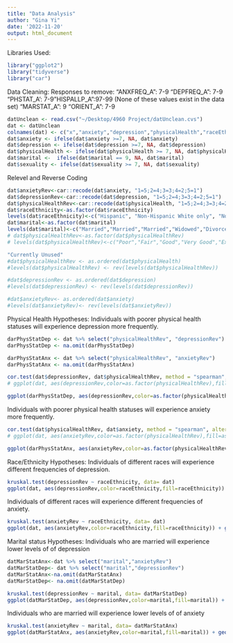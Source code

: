 ```yaml
---
title: "Data Analysis"
author: "Gina Yi"
date: '2022-11-20'
output: html_document
---
```

Libraries Used:
```r
library("ggplot2")
library("tidyverse")
library("car")
```

Data Cleaning:
Responses to remove:
"ANXFREQ_A": 7-9
"DEPFREQ_A": 7-9
"PHSTAT_A': 7-9 
"HISPALLP_A":97-99 (None of these values exist in the data set)
"MARSTAT_A": 9
"ORIENT_A": 7-9
```r
datUnclean <- read.csv("~/Desktop/4960 Project/datUnclean.cvs")
dat <- datUnclean
colnames(dat) <- c("x","anxiety","depression","physicalHealth","raceEthnicity", "marital", "sexuality")
dat$anxiety <- ifelse(dat$anxiety >=7, NA, dat$anxiety)
dat$depression <- ifelse(dat$depression >=7, NA, dat$depression)
dat$physicalHealth <- ifelse(dat$physicalHealth >= 7, NA, dat$physicalHealth)
dat$marital <-  ifelse(dat$marital == 9, NA, dat$marital)
dat$sexuality <- ifelse(dat$sexuality >= 7, NA, dat$sexuality)
```

Relevel and Reverse Coding 
```r
dat$anxietyRev<-car::recode(dat$anxiety, "1=5;2=4;3=3;4=2;5=1")
dat$depressionRev<-car::recode(dat$depression, "1=5;2=4;3=3;4=2;5=1")
dat$physicalHealthRev<-car::recode(dat$physicalHealth, "1=5;2=4;3=3;4=2;5=1")
dat$raceEthnicity<-as.factor(dat$raceEthnicity)
levels(dat$raceEthnicity)<-c("Hispanic", "Non-Hispanic White only", "Non-Hispanic Black/African American only", "Non-Hispanic Asian only", "Non-Hispanic AIAN only","AIAN and any other group","Other single and multiple races")
dat$marital<-as.factor(dat$marital)
levels(dat$marital)<-c("Married","Married","Married","Widowed","Divorced","Separated","Never married","Living with partner")
# dat$physicalHealthRev<-as.factor(dat$physicalHealthRev)
# levels(dat$physicalHealthRev)<-c("Poor","Fair","Good","Very Good","Excellent")

```

```r
"Currently Unused"
#dat$physicalHealthRev <- as.ordered(dat$physicalHealth)
#levels(dat$physicalHealthRev) <- rev(levels(dat$physicalHealthRev))

#dat$depressionRev <- as.ordered(dat$depression)
#levels(dat$depressionRev) <- rev(levels(dat$depressionRev))

#dat$anxietyRev<- as.ordered(dat$anxiety)
#levels(dat$anxietyRev)<- rev(levels(dat$anxietyRev))

```


Physical Health Hypotheses:
Individuals with poorer physical health statuses will experience depression more frequently.
```r
darPhysStatDep <- dat %>% select("physicalHealthRev", "depressionRev")
darPhysStatDep <- na.omit(darPhysStatDep)

darPhysStatAnx <- dat %>% select("physicalHealthRev", "anxietyRev")
darPhysStatAnx <- na.omit(darPhysStatAnx)
```

```r
cor.test(dat$depressionRev, dat$physicalHealthRev, method = "spearman", alterantive = "greater")
# ggplot(dat, aes(depressionRev,color=as.factor(physicalHealthRev),fill=as.factor(physicalHealthRev))) + geom_bar(alpha=.5,position = position_dodge()) + xlab("Depression Score") + ylab("Responses") + labs(color = "Physical Health", fill = "Physical Health")

ggplot(darPhysStatDep, aes(depressionRev,color=as.factor(physicalHealthRev),fill=as.factor(physicalHealthRev))) + geom_bar(alpha=.5,position = position_dodge()) + xlab("Depression Scores") + ylab("Responses") + labs(color = "Physical Health", fill = "Physical Health") + scale_fill_discrete(labels = c("Poor", "Fair", "Good", "Very Good", "Excellent")) + scale_color_discrete(labels = c("Poor", "Fair", "Good", "Very Good", "Excellent"))
```

Individuals with poorer physical health statuses will experience anxiety more frequently.
```r
cor.test(dat$physicalHealthRev, dat$anxiety, method = "spearman", alternative = "greater")
# ggplot(dat, aes(anxietyRev,color=as.factor(physicalHealthRev),fill=as.factor(physicalHealthRev))) + geom_bar(alpha=.5,position = position_dodge())

ggplot(darPhysStatAnx, aes(anxietyRev,color=as.factor(physicalHealthRev),fill=as.factor(physicalHealthRev))) + geom_bar(alpha=.5,position = position_dodge()) + xlab("Anxiety Scores") + ylab("Responses") + labs(color = "Physical Health", fill = "Physical Health") + scale_fill_discrete(labels = c("Poor", "Fair", "Good", "Very Good", "Excellent")) + scale_color_discrete(labels = c("Poor", "Fair", "Good", "Very Good", "Excellent"))
```


Race/Ethnicity Hypotheses:
Individuals of different races will experience different frequencies of depression.
```r
kruskal.test(depressionRev ~ raceEthnicity, data= dat)
ggplot(dat, aes(depressionRev,color=raceEthnicity,fill=raceEthnicity)) + geom_bar(alpha=.5, position = position_dodge())+ylab("Responses")+xlab("Depression Score")+ labs(color= "Racial/Ethnic Groups", fill="Racial/Ethnic Groups")
```

Individuals of different races will experience different frequencies of anxiety.
```r
kruskal.test(anxietyRev ~ raceEthnicity, data= dat)
ggplot(dat, aes(anxietyRev,color=raceEthnicity,fill=raceEthnicity)) + geom_bar(alpha=.5, position = position_dodge())+ylab("Responses")+xlab("Anxiety Score")+ labs(color= "Racial/Ethnic Groups", fill="Racial/Ethnic Groups")
```


Marital status Hypotheses:
Individuals who are married will experience lower levels of of depression
```r
datMarStatAnx<-dat %>% select("marital","anxietyRev")
datMarStatDep<- dat %>% select("marital","depressionRev")
datMarStatAnx<-na.omit(datMarStatAnx)
datMarStatDep<- na.omit(datMarStatDep)
```


```r
kruskal.test(depressionRev ~ marital, data= datMarStatDep)
ggplot(datMarStatDep, aes(depressionRev,color=marital,fill=marital)) + geom_bar(alpha=.5,position = position_dodge())+xlab("Depression Score")+ ylab("Responses")+labs(color="Marital Status",fill="Marital Status")
```


Individuals who are married will experience lower levels of of anxiety
```r
kruskal.test(anxietyRev ~ marital, data= datMarStatAnx)
ggplot(datMarStatAnx, aes(anxietyRev,color=marital,fill=marital)) + geom_bar(alpha=.5,position = position_dodge())+xlab("Anxiety Score")+ ylab("Responses")+labs(color="Marital Status",fill="Marital Status")
```

